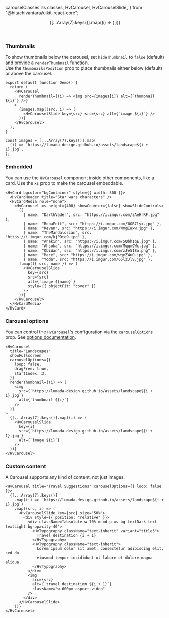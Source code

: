   carouselClasses as classes,
  HvCarousel,
  HvCarouselSlide,
} from "@hitachivantara/uikit-react-core";


<Header
  params={{ name: "Carousel", classes, subComponents: ["CarouselSlide"] }}
  Component={HvCarousel}
  componentName="HvCarousel"
  controls={{
    title: { defaultValue: "Landscapes" },
    xs: { defaultValue: false },
    showDots: { defaultValue: false },
    showSlideControls: { defaultValue: true },
    showFullscreen: { defaultValue: true },
    controlsPosition: { defaultValue: "top" },
  }}
  decoratorClassName="overflow"
>
  {[...Array(7).keys()].map((i) => (
    <HvCarouselSlide
      key={i}
      src={`https://lumada-design.github.io/assets/landscape${i + 1}.jpg`}
      alt={`landscape ${i + 1}`}
    />
  ))}
</Header>

### Thumbnails

To show thumbnails below the carousel, set `hideThumbnail` to `false` (default) and provide a `renderThumbnail` function.  
Use the `thumbnailsPosition` prop to place thumbnails either below (default) or above the carousel.

```tsx live
export default function Demo() {
  return (
    <HvCarousel
      renderThumbnail={(i) => <img src={images[i]} alt={`thumbnail ${i}`} />}
    >
      {images.map((src, i) => (
        <HvCarouselSlide key={src} src={src} alt={`image ${i}`} />
      ))}
    </HvCarousel>
  );
}

const images = [...Array(7).keys()].map(
  (i) => `https://lumada-design.github.io/assets/landscape${i + 1}.jpg`,
);
```

### Embedded

You can use the `HvCarousel` component inside other components, like a card. Use the `xs` prop to make the carousel embeddable.

```tsx live
<HvCard bgcolor="bgContainer" style={{ width: 300 }}>
  <HvCardHeader title="Star wars characters" />
  <HvCardMedia role="none">
    <HvCarousel xs height={400} showCounter={false} showSlideControls>
      {[
        { name: "DarthVader", src: "https://i.imgur.com/zAeHrRF.jpg" },
        { name: "BobaFett", src: "https://i.imgur.com/0OR7lyx.jpg" },
        { name: "Revan", src: "https://i.imgur.com/WmgIWxw.jpg" },
        { name: "TheMandalorian", src: "https://i.imgur.com/kjPDte9.jpg" },
        { name: "Anakin", src: "https://i.imgur.com/5QbhIqE.jpg" },
        { name: "Ahsoka", src: "https://i.imgur.com/MqqmCWc.jpg" },
        { name: "ObiWan", src: "https://i.imgur.com/zJe518o.png" },
        { name: "Mace", src: "https://i.imgur.com/wgeZ4uO.jpg" },
        { name: "Yoda", src: "https://i.imgur.com/65lzJlV.jpg" },
      ].map(({ src, name }) => (
        <HvCarouselSlide
          key={src}
          src={src}
          alt={`image ${name}`}
          style={{ objectFit: "cover" }}
        />
      ))}
    </HvCarousel>
  </HvCardMedia>
</HvCard>
```

### Carousel options

You can control the `HvCarousel`'s configuration via the `carouselOptions` prop. See [options documentation](https://www.embla-carousel.com/api/options/).

```tsx live
<HvCarousel
  title="Landscapes"
  showFullscreen
  carouselOptions={{
    loop: false,
    dragFree: true,
    startIndex: 3,
  }}
  renderThumbnail={(i) => (
    <img
      src={`https://lumada-design.github.io/assets/landscape${i + 1}.jpg`}
      alt={`thumbnail-${i}`}
    />
  )}
>
  {[...Array(7).keys()].map((i) => (
    <HvCarouselSlide
      key={i}
      src={`https://lumada-design.github.io/assets/landscape${i + 1}.jpg`}
      alt={`image ${i}`}
    />
  ))}
</HvCarousel>
```

### Custom content

A Carousel supports any kind of content, not just images.

```tsx live
<HvCarousel title="Travel Suggestions" carouselOptions={{ loop: false }}>
  {[...Array(7).keys()]
    .map((i) => `https://lumada-design.github.io/assets/landscape${i + 1}.jpg`)
    .map((src, i) => (
      <HvCarouselSlide key={src} size="50%">
        <div style={{ position: "relative" }}>
          <div className="absolute w-70% m-md p-xs bg-textDark text-textLight bg-opacity-40">
            <HvTypography className="text-inherit" variant="title3">
              Travel destination {i + 1}
            </HvTypography>
            <HvTypography className="text-inherit">
              Lorem ipsum dolor sit amet, consectetur adipiscing elit, sed do
              eiusmod tempor incididunt ut labore et dolore magna aliqua.
            </HvTypography>
          </div>
          <img
            src={src}
            alt={`travel destination ${i + 1}`}
            className="w-600px aspect-video"
          />
        </div>
      </HvCarouselSlide>
    ))}
</HvCarousel>
```
